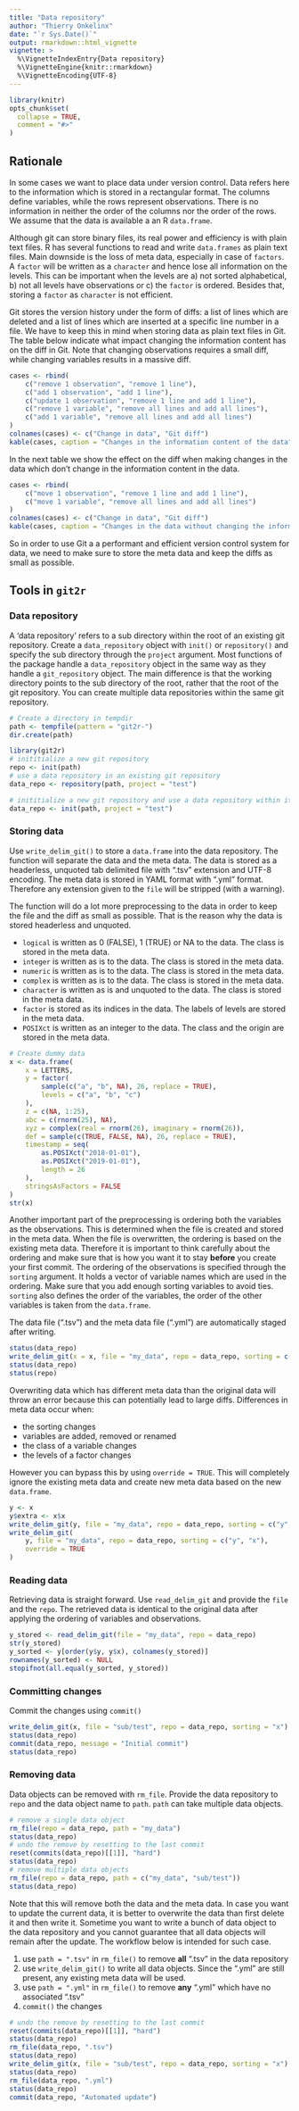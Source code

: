 ```yaml
---
title: "Data repository"
author: "Thierry Onkelinx"
date: "`r Sys.Date()`"
output: rmarkdown::html_vignette
vignette: >
  %\VignetteIndexEntry{Data repository}
  %\VignetteEngine{knitr::rmarkdown}
  %\VignetteEncoding{UTF-8}
---
```


```r
library(knitr)
opts_chunk$set(
  collapse = TRUE,
  comment = "#>"
)
```

## Rationale

In some cases we want to place data under version control. Data refers here to the information which is stored in a rectangular format. The columns define variables, while the rows represent observations. There is no information in neither the order of the columns nor the order of the rows. We assume that the data is available a an R `data.frame`.

Although git can store binary files, its real power and efficiency is with plain text files. R has several functions to read and write `data.frames` as plain text files. Main downside is the loss of meta data, especially in case of `factors`. A `factor` will be written as a `character` and hence lose all information on the levels. This can be important when the levels are a) not sorted alphabetical, b) not all levels have observations or c) the `factor` is ordered. Besides that, storing a `factor` as `character` is not efficient.

Git stores the version history under the form of diffs: a list of lines which are deleted and a list of lines which are inserted at a specific line number in a file. We have to keep this in mind when storing data as plain text files in Git. The table below indicate what impact changing the information content has on the diff in Git. Note that changing observations requires a small diff, while changing variables results in a massive diff.

```r
cases <- rbind(
    c("remove 1 observation", "remove 1 line"),
    c("add 1 observation", "add 1 line"),
    c("update 1 observation", "remove 1 line and add 1 line"),
    c("remove 1 variable", "remove all lines and add all lines"),
    c("add 1 variable", "remove all lines and add all lines")
)
colnames(cases) <- c("Change in data", "Git diff")
kable(cases, caption = "Changes in the information content of the data")
```

In the next table we show the effect on the diff when making changes in the data which don't change in the information content in the data.

```r
cases <- rbind(
    c("move 1 observation", "remove 1 line and add 1 line"),
    c("move 1 variable", "remove all lines and add all lines")
)
colnames(cases) <- c("Change in data", "Git diff")
kable(cases, caption = "Changes in the data without changing the information content")
```

So in order to use Git a a performant and efficient version control system for data, we need to make sure to store the meta data and keep the diffs as small as possible.

## Tools in `git2r`

### Data repository

A 'data repository' refers to a sub directory within the root of an existing git repository. Create a `data_repository` object with `init()` or `repository()` and specify the sub directory through the `project` argument. Most functions of the package handle a `data_repository` object in the same way as they handle a `git_repository` object. The main difference is that the working directory points to the sub directory of the root, rather that the root of the git repository. You can create multiple data repositories within the same git repository.

```r
# Create a directory in tempdir
path <- tempfile(pattern = "git2r-")
dir.create(path)

library(git2r)
# inititialize a new git repository
repo <- init(path)
# use a data repository in an existing git repository
data_repo <- repository(path, project = "test")
```

```r
# inititialize a new git repository and use a data repository within it
data_repo <- init(path, project = "test")
```

### Storing data

Use `write_delim_git()` to store a `data.frame` into the data repository. The function will separate the data and the meta data. The data is stored as a headerless, unquoted tab delimited file with ".tsv" extension and UTF-8 encoding. The meta data is stored in YAML format with ".yml" format. Therefore any extension given to the `file` will be stripped (with a warning).

The function will do a lot more preprocessing to the data in order to keep the file and the diff as small as possible. That is the reason why the data is stored headerless and unquoted. 

- `logical` is written as 0 (FALSE), 1 (TRUE) or NA to the data. The class is stored in the meta data.
- `integer` is written as is to the data. The class is stored in the meta data.
- `numeric` is written as is to the data. The class is stored in the meta data.
- `complex` is written as is to the data. The class is stored in the meta data.
- `character` is written as is and unquoted to the data. The class is stored in the meta data.
- `factor` is  stored as its indices in the data. The labels of levels are stored in the meta data.
- `POSIXct` is written as an integer to the data. The class and the origin are stored in the meta data.

```r
# Create dummy data
x <- data.frame(
    x = LETTERS,
    y = factor(
        sample(c("a", "b", NA), 26, replace = TRUE),
        levels = c("a", "b", "c")
    ),
    z = c(NA, 1:25),
    abc = c(rnorm(25), NA),
    xyz = complex(real = rnorm(26), imaginary = rnorm(26)),
    def = sample(c(TRUE, FALSE, NA), 26, replace = TRUE),
    timestamp = seq(
        as.POSIXct("2018-01-01"),
        as.POSIXct("2019-01-01"),
        length = 26
    ),
    stringsAsFactors = FALSE
)
str(x)
```

Another important part of the preprocessing is ordering both the variables as the observations. This is determined when the file is created and stored in the meta data. When the file is overwritten, the ordering is based on the existing meta data. Therefore it is important to think carefully about the ordering and make sure that is how you want it to stay **before** you create your first commit. The ordering of the observations is specified through the `sorting` argument. It holds a vector of variable names which are used in the ordering. Make sure that you add enough sorting variables to avoid ties. `sorting` also defines the order of the variables, the order of the other variables is taken from the `data.frame`.

The data file (".tsv") and the meta data file (".yml") are automatically staged after writing.

```r
status(data_repo)
write_delim_git(x = x, file = "my_data", repo = data_repo, sorting = c("y", "x"))
status(data_repo)
status(repo)
```

Overwriting data which has different meta data than the original data will throw an error because this can potentially lead to large diffs. Differences in meta data occur when:

- the sorting changes
- variables are added, removed or renamed
- the class of a variable changes
- the levels of a factor changes

However you can bypass this by using `override = TRUE`. This will completely ignore the existing meta data and create new meta data based on the new `data.frame`.

```r
y <- x
y$extra <- x$x
write_delim_git(y, file = "my_data", repo = data_repo, sorting = c("y", "x"))
write_delim_git(
    y, file = "my_data", repo = data_repo, sorting = c("y", "x"), 
    override = TRUE
)
```

### Reading data

Retrieving data is straight forward. Use `read_delim_git` and provide the `file` and the `repo`. The retrieved data is identical to the original data after applying the ordering of variables and observations.

```r
y_stored <- read_delim_git(file = "my_data", repo = data_repo)
str(y_stored)
y_sorted <- y[order(y$y, y$x), colnames(y_stored)]
rownames(y_sorted) <- NULL
stopifnot(all.equal(y_sorted, y_stored))
```

### Committing changes

Commit the changes using `commit()`

```r
write_delim_git(x, file = "sub/test", repo = data_repo, sorting = "x")
status(data_repo)
commit(data_repo, message = "Initial commit")
status(data_repo)
```

### Removing data

Data objects can be removed with `rm_file`. Provide the data repository to `repo` and the data object name to `path`. `path` can take multiple data objects.

```r
# remove a single data object
rm_file(repo = data_repo, path = "my_data")
status(data_repo)
# undo the remove by resetting to the last commit
reset(commits(data_repo)[[1]], "hard")
status(data_repo)
# remove multiple data objects
rm_file(repo = data_repo, path = c("my_data", "sub/test"))
status(data_repo)
```

Note that this will remove both the data and the meta data. In case you want to update the current data, it is better to overwrite the data than first delete it and then write it. Sometime you want to write a bunch of data object to the data repository and you cannot guarantee that all data objects will remain after the update. The workflow below is intended for such case.

1. use `path = ".tsv"` in `rm_file()` to remove **all** ".tsv" in the data repository
1. use `write_delim_git()` to write all data objects. Since the ".yml" are still present, any existing meta data will be used.
1. use `path = ".yml"` in `rm_file()` to remove **any** ".yml" which have no associated ".tsv"
1. `commit()` the changes

```r
# undo the remove by resetting to the last commit
reset(commits(data_repo)[[1]], "hard")
status(data_repo)
rm_file(data_repo, ".tsv")
status(data_repo)
write_delim_git(x, file = "sub/test", repo = data_repo, sorting = "x")
status(data_repo)
rm_file(data_repo, ".yml")
status(data_repo)
commit(data_repo, "Automated update")
```

